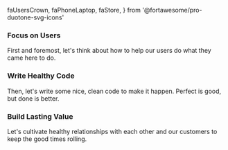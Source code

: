   faUsersCrown,
  faPhoneLaptop,
  faStore,
} from '@fortawesome/pro-duotone-svg-icons'

<div>
  <Box sx={{ fontSize: [3], mb: [2], color: 'accent' }}>
    <FontAwesomeIcon icon={faUsersCrown} />
  </Box>

### Focus on Users

First and foremost, let's think about how to help our users do what they came
here to do.

</div>

<div>
  <Box sx={{ fontSize: [3], mb: [2], color: 'accent' }}>
    <FontAwesomeIcon icon={faPhoneLaptop} />
  </Box>

### Write Healthy Code

Then, let's write some nice, clean code to make it happen. Perfect is good,
but done is better.

</div>

<div>
  <Box sx={{ fontSize: [3], mb: [2], color: 'accent' }}>
    <FontAwesomeIcon icon={faStore} />
  </Box>

### Build Lasting Value

Let's cultivate healthy relationships with each other and our
customers to keep the good times rolling.

</div>

